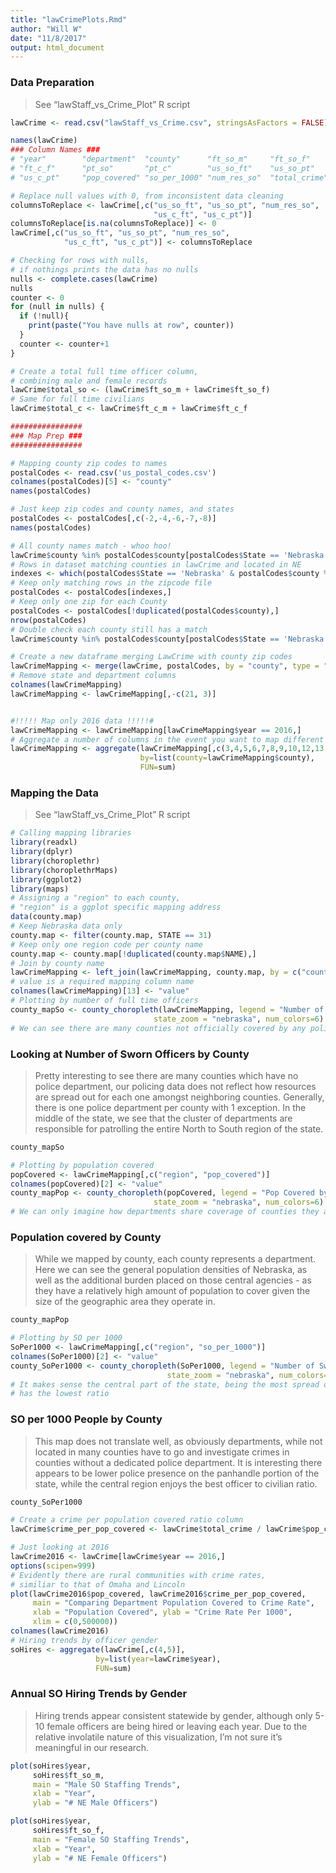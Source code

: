 ```yaml
---
title: "lawCrimePlots.Rmd"
author: "Will W"
date: "11/8/2017"
output: html_document
---
```

### Data Preparation
> See "lawStaff_vs_Crime_Plot" R script

```r
lawCrime <- read.csv("lawStaff_vs_Crime.csv", stringsAsFactors = FALSE)

names(lawCrime)
### Column Names ###
# "year"        "department"  "county"      "ft_so_m"     "ft_so_f"     "ft_c_m"     
# "ft_c_f"      "pt_so"       "pt_c"        "us_so_ft"    "us_so_pt"    "us_c_ft"    
# "us_c_pt"     "pop_covered" "so_per_1000" "num_res_so"  "total_crime"

# Replace null values with 0, from inconsistent data cleaning
columnsToReplace <- lawCrime[,c("us_so_ft", "us_so_pt", "num_res_so",
                                "us_c_ft", "us_c_pt")]
columnsToReplace[is.na(columnsToReplace)] <- 0
lawCrime[,c("us_so_ft", "us_so_pt", "num_res_so",
            "us_c_ft", "us_c_pt")] <- columnsToReplace

# Checking for rows with nulls,
# if nothings prints the data has no nulls
nulls <- complete.cases(lawCrime)
nulls
counter <- 0
for (null in nulls) {
  if (!null){
    print(paste("You have nulls at row", counter))
  }
  counter <- counter+1
}

# Create a total full time officer column,
# combining male and female records
lawCrime$total_so <- (lawCrime$ft_so_m + lawCrime$ft_so_f)
# Same for full time civilians
lawCrime$total_c <- lawCrime$ft_c_m + lawCrime$ft_c_f

################
### Map Prep ###
################

# Mapping county zip codes to names
postalCodes <- read.csv('us_postal_codes.csv')
colnames(postalCodes)[5] <- "county"
names(postalCodes)

# Just keep zip codes and county names, and states
postalCodes <- postalCodes[,c(-2,-4,-6,-7,-8)]
names(postalCodes)

# All county names match - whoo hoo!
lawCrime$county %in% postalCodes$county[postalCodes$State == 'Nebraska']
# Rows in dataset matching counties in lawCrime and located in NE
indexes <- which(postalCodes$State == 'Nebraska' & postalCodes$county %in% lawCrime$county) #& ])
# Keep only matching rows in the zipcode file
postalCodes <- postalCodes[indexes,]
# Keep only one zip for each County
postalCodes <- postalCodes[!duplicated(postalCodes$county),]
nrow(postalCodes)
# Double check each county still has a match
lawCrime$county %in% postalCodes$county[postalCodes$State == 'Nebraska']

# Create a new dataframe merging LawCrime with county zip codes
lawCrimeMapping <- merge(lawCrime, postalCodes, by = "county", type = "inner")
# Remove state and department columns
colnames(lawCrimeMapping)
lawCrimeMapping <- lawCrimeMapping[,-c(21, 3)]


#!!!!! Map only 2016 data !!!!!#
lawCrimeMapping <- lawCrimeMapping[lawCrimeMapping$year == 2016,]
# Aggregate a number of columns in the event you want to map different things
lawCrimeMapping <- aggregate(lawCrimeMapping[,c(3,4,5,6,7,8,9,10,12,13,14,17,18)], 
                             by=list(county=lawCrimeMapping$county), 
                             FUN=sum)
```

### Mapping the Data
> See "lawStaff_vs_Crime_Plot" R script

```r
# Calling mapping libraries
library(readxl)
library(dplyr)
library(choroplethr)
library(choroplethrMaps)
library(ggplot2)
library(maps)
# Assigning a "region" to each county, 
# "region" is a ggplot specific mapping address
data(county.map)
# Keep Nebraska data only
county.map <- filter(county.map, STATE == 31)
# Keep only one region code per county name
county.map <- county.map[!duplicated(county.map$NAME),]
# Join by county name
lawCrimeMapping <- left_join(lawCrimeMapping, county.map, by = c("county" = "NAME"))
# value is a required mapping column name
colnames(lawCrimeMapping)[13] <- "value"
# Plotting by number of full time officers
county_mapSo <- county_choropleth(lawCrimeMapping, legend = "Number of Sworn Officers, 2016", 
                                state_zoom = "nebraska", num_colors=6)
# We can see there are many counties not officially covered by any police department
```

### Looking at Number of Sworn Officers by County
> Pretty interesting to see there are many counties which have no police department, our policing data does not reflect how resources are spread out for each one amongst neighboring counties.  Generally, there is one police department per county with 1 exception.  In the middle of the state, we see that the cluster of departments are responsible for patrolling the entire North to South region of the state.  

```r
county_mapSo
```


```r
# Plotting by population covered
popCovered <- lawCrimeMapping[,c("region", "pop_covered")]
colnames(popCovered)[2] <- "value"
county_mapPop <- county_choropleth(popCovered, legend = "Pop Covered by County Departments, 2016", 
                                state_zoom = "nebraska", num_colors=6)
# We can only imagine how departments share coverage of counties they are not based in
```

### Population covered by County
> While we mapped by county, each county represents a department.  Here we can see the general population densities of Nebraska, as well as the additional burden placed on those central agencies - as they have a relatively high amount of population to cover given the size of the geographic area they operate in.

```r
county_mapPop
```

```r
# Plotting by SO per 1000
SoPer1000 <- lawCrimeMapping[,c("region", "so_per_1000")]
colnames(SoPer1000)[2] <- "value"
county_SoPer1000 <- county_choropleth(SoPer1000, legend = "Number of Sworn Officers Per 1000, 2016", 
                                   state_zoom = "nebraska", num_colors=6)
# It makes sense the central part of the state, being the most spread out,
# has the lowest ratio
```

### SO per 1000 People by County
> This map does not translate well, as obviously departments, while not located in many counties have to go and investigate crimes in counties without a dedicated police department.  It is interesting there appears to be lower police presence on the panhandle portion of the state, while the central region enjoys the best officer to civilian ratio.

```r
county_SoPer1000
```

```r
# Create a crime per population covered ratio column
lawCrime$crime_per_pop_covered <- lawCrime$total_crime / lawCrime$pop_covered

# Just looking at 2016
lawCrime2016 <- lawCrime[lawCrime$year == 2016,]
options(scipen=999)
# Evidently there are rural communities with crime rates,
# similiar to that of Omaha and Lincoln
plot(lawCrime2016$pop_covered, lawCrime2016$crime_per_pop_covered,
     main = "Comparing Department Population Covered to Crime Rate",
     xlab = "Population Covered", ylab = "Crime Rate Per 1000",
     xlim = c(0,500000))
colnames(lawCrime2016)
# Hiring trends by officer gender
soHires <- aggregate(lawCrime[,c(4,5)],
                   by=list(year=lawCrime$year),
                   FUN=sum)
```

### Annual SO Hiring Trends by Gender
> Hiring trends appear consistent statewide by gender, although only 5-10 female officers are being hired or leaving each year. Due to the relative involatile nature of this visualization, I'm not sure it's meaningful in our research. 

```r
plot(soHires$year, 
     soHires$ft_so_m,
     main = "Male SO Staffing Trends",
     xlab = "Year",
     ylab = "# NE Male Officers")

plot(soHires$year, 
     soHires$ft_so_f,
     main = "Female SO Staffing Trends",
     xlab = "Year",
     ylab = "# NE Female Officers")

```